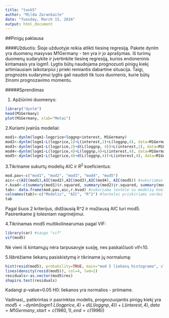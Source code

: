 ```yaml
---
title: "task5"
author: "Milda Zarankaite"
date: "Tuesday, March 15, 2016"
output: html_document
---
```

##Pinigų paklausa 

####Užduotis: Šioje užduotyje reikia atlikti tiesinę regresiją. Pakete dynlm yra duomenų masyvas M1Germany - ten yra ir jo aprašymas. Iš turimų duomenų sudarykite ir įvertinkite tiesinę regresiją, kurios endoneninis kintamasis yra logm1. Lygtis būtų naudojama prognozuoti pinigų kiekį artimiausiam laikotarpiui į prieki remiantis dabartine situacija. Taigi, prognozės sudarymui lygtis gali naudoti tik tuos duomenis, kurie būtų žinomi prognozavimo momentu.

#####Sprendimas

1. Apžiūrimi duomenys:
```r
library("dynlm")
head(M1Germany)
plot(M1Germany, xlab="Metai")
```
2.Kuriami įvairūs modeliai:
```r
mod1<-dynlm(logm1~logprice+loggnp+interest, M1Germany)
mod2<-dynlm(logm1~L(logprice,1)+L(interest,2)+L(loggnp,4), data=M1Germany, start=c(1960,1), end=c(1995,4))
mod3<-dynlm(logm1~L(logprice,2)+d(L(loggnp, 4))+L(interest,2), data=M1Germany, start=c(1960,1), end=c(1995,4)) #antram koeficiente su "d" panaikinamas trendas, t.y. lieka tik pokytis
mod4<-dynlm(logm1~L(logprice,4)+L(loggnp,4)+L(interest,4), data=M1Germany, start=c(1960,1), end=c(1995,4))
mod5<-dynlm(logm1~L(logprice,4)+d(L(loggnp,4))+L(interest,4), data=M1Germany, start=c(1960,1), end=c(1996)) #panaikinamas trendas antrame koeficiente, t.y. lieka tik pokytis
```
3.Tikriname sukurtų modelių AIC ir $R^2$ koeficientus:
```r
mod.pav<-c("mod1", "mod2", "mod3", "mod4", "mod5")
aic<-c(AIC(mod1),AIC(mod2),AIC(mod3),AIC(mod4), AIC(mod5)) #sukuriamas AIC koef. vektorius
r.kvad<-c(summary(mod1)$r.squared, summary(mod2)$r.squared, summary(mod3)$r.squared, summary(mod4)$r.squared, summary(mod5)$r.squared) #sukuriamas R^2 koef. vektorius
tab<- data.frame(mod.pav,aic,r.kvad) #sukuriama lentelė su modelių koeficientais
colnames(tab)<-c("Modelis", "AIC", "R^2") #lentelei priskiriami vardai
tab
```
Pagal šiuos 2 kriterijus, didžiausią R^2 ir mažiausą AIC turi mod5. Pasirenkame jį tolesniam nagrinėjimui.

4.Tikrinamas mod5 multikolinearumas pagal VIF:
```r
library(car) #saugo "vif"
vif(mod5)
```
Nė vieni iš kintamųjų nėra tarpusavyje susiję, nes paskaičiuoti vif<10.

5.Išbrėžiame liekanų pasiskistymą ir tikriname jų normalumą:
```r
hist(resid(mod5), probability=TRUE, main="mod 5 liekanų histograma", xlab="mod5 liekanos", ylab="Tankumas")
lines(density(resid(mod5)), col=4, lwd=2)
residuals<-as.vector(mod5$res)
shapiro.test(residuals)
```
Kadangi p-value>0.05 H0: liekanos yra normalios - priimame.

Vadinasi,, patikrintas ir pasrinktas modelis, prognozuojantis pinigų kiekį yra $mod5<-dynlm(logm1~L(logprice,4)+d(L(loggnp,4))+L(interest,4), data=M1Germany, start=c(1960,1), end=c(1996))$
